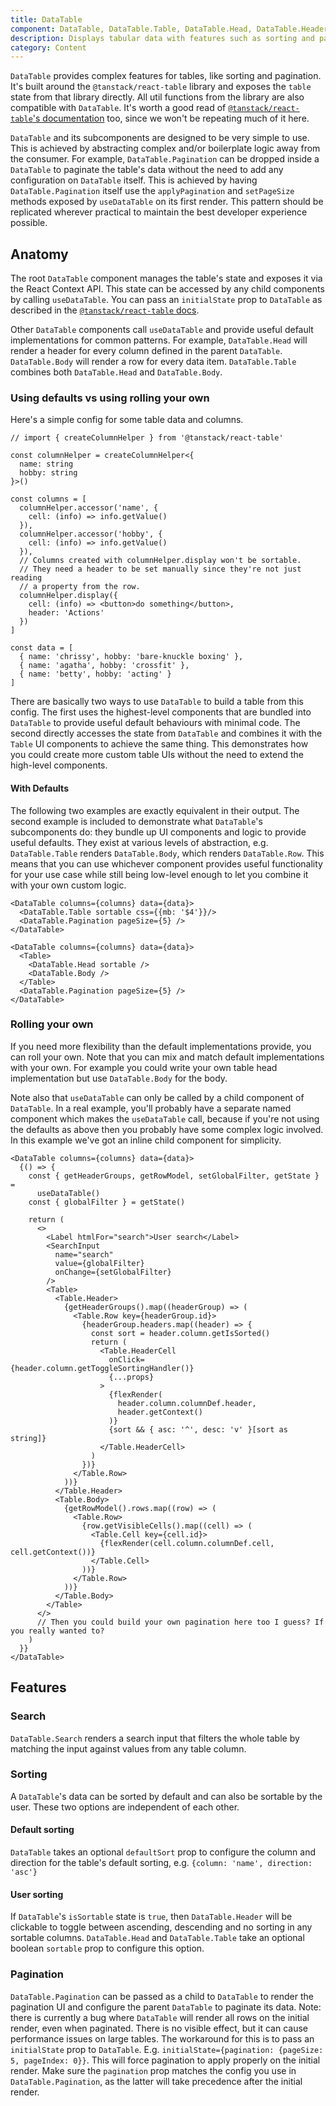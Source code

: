 ```yaml
---
title: DataTable
component: DataTable, DataTable.Table, DataTable.Head, DataTable.HeaderCell, DataTable.Body, DataTable.Row, DataTable.DataCell, DataTable.GlobalFilter
description: Displays tabular data with features such as sorting and pagination
category: Content
---
```


`DataTable` provides complex features for tables, like sorting and pagination. It's built around the `@tanstack/react-table` library and exposes the `table` state from that library directly. All util functions from the library are also compatible with `DataTable`. It's worth a good read of [`@tanstack/react-table`'s documentation](https://tanstack.com/table/v8/docs/guide/introduction) too, since we won't be repeating much of it here.

`DataTable` and its subcomponents are designed to be very simple to use. This is achieved by abstracting complex and/or boilerplate logic away from the consumer. For example, `DataTable.Pagination` can be dropped inside a `DataTable` to paginate the table's data without the need to add any configuration on `DataTable` itself. This is achieved by having `DataTable.Pagination` itself use the `applyPagination` and `setPageSize` methods exposed by `useDataTable` on its first render. This pattern should be replicated wherever practical to maintain the best developer experience possible.

## Anatomy

The root `DataTable` component manages the table's state and exposes it via the React Context API. This state can be accessed by any child components by calling `useDataTable`. You can pass an `initialState` prop to `DataTable` as described in the [`@tanstack/react-table` docs](https://tanstack.com/table/v8/docs/api/core/table#initialstate).

Other `DataTable` components call `useDataTable` and provide useful default implementations for common patterns. For example, `DataTable.Head` will render a header for every column defined in the parent `DataTable`. `DataTable.Body` will render a row for every data item. `DataTable.Table` combines both `DataTable.Head` and `DataTable.Body`.

### Using defaults vs using rolling your own

Here's a simple config for some table data and columns.

```tsx
// import { createColumnHelper } from '@tanstack/react-table'

const columnHelper = createColumnHelper<{
  name: string
  hobby: string
}>()

const columns = [
  columnHelper.accessor('name', {
    cell: (info) => info.getValue()
  }),
  columnHelper.accessor('hobby', {
    cell: (info) => info.getValue()
  }),
  // Columns created with columnHelper.display won't be sortable.
  // They need a header to be set manually since they're not just reading
  // a property from the row.
  columnHelper.display({
    cell: (info) => <button>do something</button>,
    header: 'Actions'
  })
]

const data = [
  { name: 'chrissy', hobby: 'bare-knuckle boxing' },
  { name: 'agatha', hobby: 'crossfit' },
  { name: 'betty', hobby: 'acting' }
]
```

There are basically two ways to use `DataTable` to build a table from this config. The first uses the highest-level components that are bundled into `DataTable` to provide useful default behaviours with minimal code. The second directly accesses the state from `DataTable` and combines it with the `Table` UI components to achieve the same thing. This demonstrates how you could create more custom table UIs without the need to extend the high-level components.

#### With Defaults

The following two examples are exactly equivalent in their output. The second example is included to demonstrate what `DataTable`'s subcomponents do: they bundle up UI components and logic to provide useful defaults. They exist at various levels of abstraction, e.g. `DataTable.Table` renders `DataTable.Body`, which renders `DataTable.Row`. This means that you can use whichever component provides useful functionality for your use case while still being low-level enough to let you combine it with your own custom logic.

```tsx
<DataTable columns={columns} data={data}>
  <DataTable.Table sortable css={{mb: '$4'}}/>
  <DataTable.Pagination pageSize={5} />
</DataTable>

<DataTable columns={columns} data={data}>
  <Table>
    <DataTable.Head sortable />
    <DataTable.Body />
  </Table>
  <DataTable.Pagination pageSize={5} />
</DataTable>
```

### Rolling your own

If you need more flexibility than the default implementations provide, you can roll your own. Note that you can mix and match default implementations with your own. For example you could write your own table head implementation but use `DataTable.Body` for the body.

Note also that `useDataTable` can only be called by a child component of `DataTable`. In a real example, you'll probably have a separate named component which makes the `useDataTable` call, because if you're not using the defaults as above then you probably have some complex logic involved. In this example we've got an inline child component for simplicity.

```tsx
<DataTable columns={columns} data={data}>
  {() => {
    const { getHeaderGroups, getRowModel, setGlobalFilter, getState } =
      useDataTable()
    const { globalFilter } = getState()

    return (
      <>
        <Label htmlFor="search">User search</Label>
        <SearchInput
          name="search"
          value={globalFilter}
          onChange={setGlobalFilter}
        />
        <Table>
          <Table.Header>
            {getHeaderGroups().map((headerGroup) => (
              <Table.Row key={headerGroup.id}>
                {headerGroup.headers.map((header) => {
                  const sort = header.column.getIsSorted()
                  return (
                    <Table.HeaderCell
                      onClick={header.column.getToggleSortingHandler()}
                      {...props}
                    >
                      {flexRender(
                        header.column.columnDef.header,
                        header.getContext()
                      )}
                      {sort && { asc: '^', desc: 'v' }[sort as string]}
                    </Table.HeaderCell>
                  )
                })}
              </Table.Row>
            ))}
          </Table.Header>
          <Table.Body>
            {getRowModel().rows.map((row) => (
              <Table.Row>
                {row.getVisibleCells().map((cell) => (
                  <Table.Cell key={cell.id}>
                    {flexRender(cell.column.columnDef.cell, cell.getContext())}
                  </Table.Cell>
                ))}
              </Table.Row>
            ))}
          </Table.Body>
        </Table>
      </>
      // Then you could build your own pagination here too I guess? If you really wanted to?
    )
  }}
</DataTable>
```

## Features

### Search

`DataTable.Search` renders a search input that filters the whole table by matching the input against values from any table column.

### Sorting

A `DataTable`'s data can be sorted by default and can also be sortable by the user. These two options are independent of each other.

#### Default sorting

`DataTable` takes an optional `defaultSort` prop to configure the column and direction for the table's default sorting, e.g. `{column: 'name', direction: 'asc'}`

#### User sorting

If `DataTable`'s `isSortable` state is `true`, then `DataTable.Header` will be clickable to toggle between ascending, descending and no sorting in any sortable columns. `DataTable.Head` and `DataTable.Table` take an optional boolean `sortable` prop to configure this option.

### Pagination

`DataTable.Pagination` can be passed as a child to `DataTable` to render the pagination UI and configure the parent `DataTable` to paginate its data. Note: there is currently a bug where `DataTable` will render all rows on the initial render, even when paginated. There is no visible effect, but it can cause performance issues on large tables. The workaround for this is to pass an `initialState` prop to `DataTable`. E.g. `initialState={pagination: {pageSize: 5, pageIndex: 0}}`. This will force pagination to apply properly on the initial render. Make sure the `pagination` prop matches the config you use in `DataTable.Pagination`, as the latter will take precedence after the initial render.
